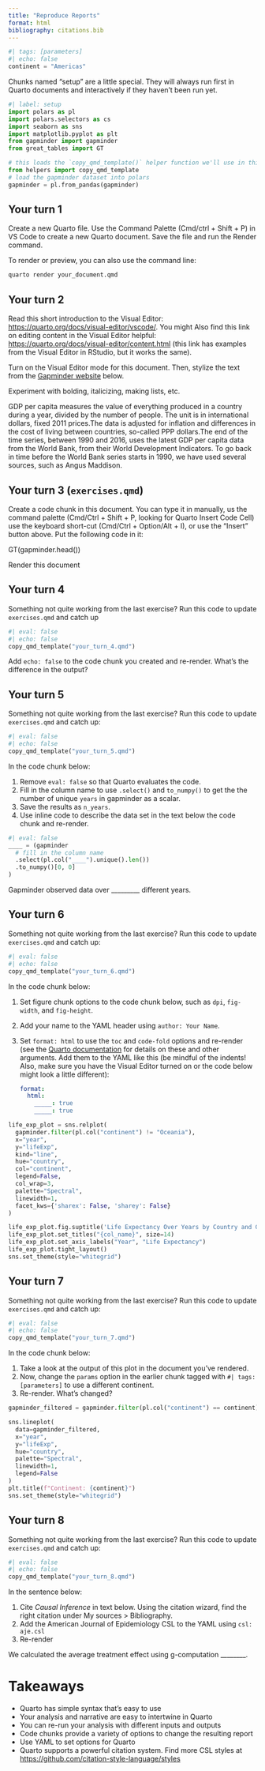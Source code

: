 ```yaml
---
title: "Reproduce Reports"
format: html
bibliography: citations.bib
---
```


```python
#| tags: [parameters]
#| echo: false
continent = "Americas"
```

Chunks named "setup" are a little special.
They will always run first in Quarto documents and interactively if they haven't been run yet.

```python
#| label: setup
import polars as pl
import polars.selectors as cs
import seaborn as sns
import matplotlib.pyplot as plt
from gapminder import gapminder
from great_tables import GT

# this loads the `copy_qmd_template()` helper function we'll use in this exercise
from helpers import copy_qmd_template
# load the gapminder dataset into polars
gapminder = pl.from_pandas(gapminder)
```

## Your turn 1

Create a new Quarto file.
Use the Command Palette (Cmd/ctrl + Shift + P) in VS Code to create a new Quarto document.
Save the file and run the Render command.

To render or preview, you can also use the command line:

``` bash
quarto render your_document.qmd
```

## Your turn 2

Read this short introduction to the Visual Editor: <https://quarto.org/docs/visual-editor/vscode/>.
You might Also find this link on editing content in the Visual Editor helpful: <https://quarto.org/docs/visual-editor/content.html> (this link has examples from the Visual Editor in RStudio, but it works the same).

Turn on the Visual Editor mode for this document.
Then, stylize the text from the [Gapminder website](https://www.gapminder.org/data/documentation/gd001/) below.

Experiment with bolding, italicizing, making lists, etc.

GDP per capita measures the value of everything produced in a country during a year, divided by the number of people.
The unit is in international dollars, fixed 2011 prices.The data is adjusted for inflation and differences in the cost of living between countries, so-called PPP dollars.The end of the time series, between 1990 and 2016, uses the latest GDP per capita data from the World Bank, from their World Development Indicators.
To go back in time before the World Bank series starts in 1990, we have used several sources, such as Angus Maddison.

## Your turn 3 (`exercises.qmd`)

Create a code chunk in this document.
You can type it in manually, us the command palette (Cmd/Ctrl + Shift + P, looking for Quarto Insert Code Cell) use the keyboard short-cut (Cmd/Ctrl + Option/Alt + I), or use the "Insert" button above.
Put the following code in it:

GT(gapminder.head())

Render this document

## Your turn 4

Something not quite working from the last exercise?
Run this code to update `exercises.qmd` and catch up

```python
#| eval: false
#| echo: false
copy_qmd_template("your_turn_4.qmd")
```

Add `echo: false` to the code chunk you created and re-render.
What's the difference in the output?

## Your turn 5

Something not quite working from the last exercise?
Run this code to update `exercises.qmd` and catch up:

```python
#| eval: false
#| echo: false
copy_qmd_template("your_turn_5.qmd")
```

In the code chunk below:

1.  Remove `eval: false` so that Quarto evaluates the code.
2.  Fill in the column name to use `.select()` and `to_numpy()` to get the the number of unique `years` in gapminder as a scalar.
3.  Save the results as `n_years`.
4.  Use inline code to describe the data set in the text below the code chunk and re-render.

```python
#| eval: false
____ = (gapminder
  # fill in the column name
  .select(pl.col("____").unique().len())
  .to_numpy()[0, 0]
)
```

Gapminder observed data over \_\_\_\_\_\_\_\_\_ different years.

## Your turn 6

Something not quite working from the last exercise?
Run this code to update `exercises.qmd` and catch up:

```python
#| eval: false
#| echo: false
copy_qmd_template("your_turn_6.qmd")
```

In the code chunk below:

1.  Set figure chunk options to the code chunk below, such as `dpi`, `fig-width`, and `fig-height`.

2.  Add your name to the YAML header using `author: Your Name`.

3.  Set `format: html` to use the `toc` and `code-fold` options and re-render (see the [Quarto documentation](https://quarto.org/docs/reference/formats/html.html) for details on these and other arguments. Add them to the YAML like this (be mindful of the indents! Also, make sure you have the Visual Editor turned on or the code below might look a little different):

    ``` yaml
    format: 
      html:
        _____: true
        _____: true 
    ```

```python
life_exp_plot = sns.relplot(
  gapminder.filter(pl.col("continent") != "Oceania"), 
  x="year", 
  y="lifeExp", 
  kind="line", 
  hue="country", 
  col="continent", 
  legend=False, 
  col_wrap=3, 
  palette="Spectral", 
  linewidth=1, 
  facet_kws={'sharex': False, 'sharey': False}
)

life_exp_plot.fig.suptitle('Life Expectancy Over Years by Country and Continent', fontsize=16)
life_exp_plot.set_titles("{col_name}", size=14)  
life_exp_plot.set_axis_labels("Year", "Life Expectancy") 
life_exp_plot.tight_layout()
sns.set_theme(style="whitegrid")  
```

## Your turn 7

Something not quite working from the last exercise?
Run this code to update `exercises.qmd` and catch up:

```python
#| eval: false
#| echo: false
copy_qmd_template("your_turn_7.qmd")
```

In the code chunk below:

1.  Take a look at the output of this plot in the document you've rendered.
2.  Now, change the `params` option in the earlier chunk tagged with `#| tags: [parameters]` to use a different continent.
3.  Re-render. What's changed?

```python
gapminder_filtered = gapminder.filter(pl.col("continent") == continent)

sns.lineplot(
  data=gapminder_filtered, 
  x="year", 
  y="lifeExp", 
  hue="country", 
  palette="Spectral", 
  linewidth=1, 
  legend=False
)
plt.title(f"Continent: {continent}") 
sns.set_theme(style="whitegrid")  
```

## Your turn 8

Something not quite working from the last exercise?
Run this code to update `exercises.qmd` and catch up:

```python
#| eval: false
#| echo: false
copy_qmd_template("your_turn_8.qmd")
```

In the sentence below:

1.  Cite *Causal Inference* in text below. Using the citation wizard, find the right citation under My sources \> Bibliography.
2.  Add the American Journal of Epidemiology CSL to the YAML using `csl: aje.csl`
3.  Re-render

We calculated the average treatment effect using g-computation \_\_\_\_\_\_\_\_.

# Takeaways

-   Quarto has simple syntax that's easy to use
-   Your analysis and narrative are easy to intertwine in Quarto
-   You can re-run your analysis with different inputs and outputs
-   Code chunks provide a variety of options to change the resulting report
-   Use YAML to set options for Quarto
-   Quarto supports a powerful citation system. Find more CSL styles at <https://github.com/citation-style-language/styles>
